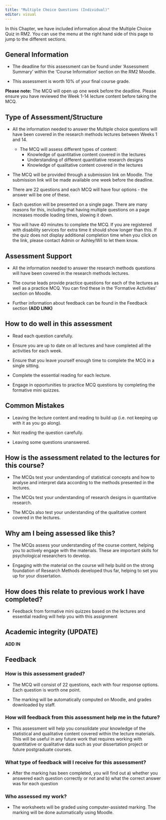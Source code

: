 ```yaml
---
title: "Multiple Choice Questions (Individual)"
editor: visual
---
```


In this Chapter, we have included information about the Multiple Choice Quiz in RM2. You can use the menu at the right hand side of this page to jump to the different sections.

## General Information

-   The deadline for this assessment can be found under 'Assessment Summary' within the 'Course Information' section on the RM2 Moodle.

-   This assessment is worth 10% of your final course grade.

**Please note:** The MCQ will open up one week before the deadline. Please ensure you have reviewed the Week 1-14 lecture content before taking the MCQ.

## Type of Assessment/Structure

-   All the information needed to answer the Multiple choice questions will have been covered in the research methods lectures between Weeks 1 and 14.

    -   The MCQ will assess different types of content:
        -   Knowledge of quantitative content covered in the lectures
        -   Understanding of different quantitative research designs\
        -   Knowledge of qualitative content covered in the lectures

-   The MCQ will be provided through a submission link on Moodle. The submission link will be made available one week before the deadline.

-   There are 22 questions and each MCQ will have four options - the answer will be one of these.

-   Each question will be presented on a single page. There are many reasons for this, including that having multiple questions on a page increases moodle loading times, slowing it down.

-   You will have 40 minutes to complete the MCQ. If you are registered with disability services for extra time it should show longer than this. If the quiz does not display additional completion time when you click on the link, please contact Admin or Ashley/Wil to let them know.

## Assessment Support

-   All the information needed to answer the research methods questions will have been covered in the research methods lectures.

-   The course leads provide practice questions for each of the lectures as well as a practice MCQ. You can find these in the 'Formative Activities' section on Moodle.

-   Further information about feedback can be found in the Feedback section **(ADD LINK)**

## How to do well in this assessment

-   Read each question carefully.

-   Ensure you are up to date on all lectures and have completed all the activities for each week.

-   Ensure that you leave yourself enough time to complete the MCQ in a single sitting.

-   Complete the essential reading for each lecture.

-   Engage in opportunities to practice MCQ questions by completing the formative mini quizzes.

## Common Mistakes

-   Leaving the lecture content and reading to build up (i.e. not keeping up with it as you go along).

-   Not reading the question carefully.

-   Leaving some questions unanswered.

## How is the assessment related to the lectures for this course?

-   The MCQs test your understanding of statistical concepts and how to analyse and interpret data according to the methods presented in the lectures.

-   The MCQs test your understanding of research designs in quantitative research.

-   The MCQs also test your understanding of the qualitative content covered in the lectures.

## Why am I being assessed like this?

-   The MCQs assess your understanding of the course content, helping you to actively engage with the materials. These are important skills for psychological researchers to develop.

-   Engaging with the material on the course will help build on the strong foundation of Research Methods developed thus far, helping to set you up for your dissertation.

## How does this relate to previous work I have completed?

-   Feedback from formative mini quizzes based on the lectures and essential reading will help you with this assignment

## Academic integrity (UPDATE)

**ADD IN**

## Feedback

### How is this assessment graded?

-   The MCQ will consist of 22 questions, each with four response options. Each question is worth one point.

-   The marking will be automatically computed on Moodle, and grades downloaded by staff.

### How will feedback from this assessment help me in the future?

-   This assessment will help you consolidate your knowledge of the statistical and qualitative content covered within the lecture materials. This will be useful in any future work that requires working with quantitative or qualitative data such as your dissertation project or future postgraduate courses.

### What type of feedback will I receive for this assessment?

-   After the marking has been completed, you will find out a) whether you answered each question correctly or not and b) what the correct answer was for each question

### Who assessed my work?

-   The worksheets will be graded using computer-assisted marking. The marking will be done automatically using Moodle.
